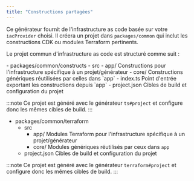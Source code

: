 ```yaml
---
title: "Constructions partagées"
---
```





Ce générateur fournit de l'infrastructure as code basée sur votre `iacProvider` choisi. Il créera un projet dans `packages/common` qui inclut les constructions CDK ou modules Terraform pertinents.

Le projet commun d'infrastructure as code est structuré comme suit :

<Infrastructure>
<Fragment slot="cdk">
<FileTree>
  - packages/common/constructs
    - src
      - app/ Constructions pour l'infrastructure spécifique à un projet/générateur
      - core/ Constructions génériques réutilisées par celles dans `app`
      - index.ts Point d'entrée exportant les constructions depuis `app`
    - project.json Cibles de build et configuration du projet
</FileTree>

:::note
Ce projet est généré avec le générateur <Link path="/guides/typescript-project">`ts#project`</Link> et configure donc les mêmes cibles de build.
:::
</Fragment>
<Fragment slot="terraform">
<FileTree>
  - packages/common/terraform
    - src
      - app/ Modules Terraform pour l'infrastructure spécifique à un projet/générateur
      - core/ Modules génériques réutilisés par ceux dans `app`
    - project.json Cibles de build et configuration du projet
</FileTree>

:::note
Ce projet est généré avec le générateur <Link path="/guides/terraform-project">`terraform#project`</Link> et configure donc les mêmes cibles de build.
:::
</Fragment>
</Infrastructure>
